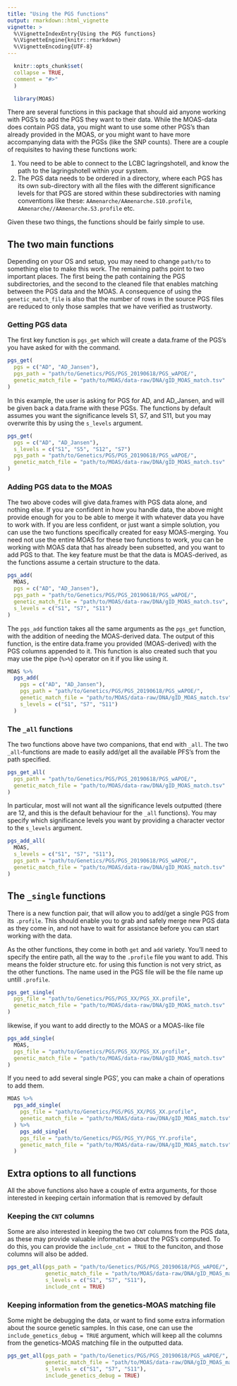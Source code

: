 ```yaml
---
title: "Using the PGS functions"
output: rmarkdown::html_vignette
vignette: >
  %\VignetteIndexEntry{Using the PGS functions}
  %\VignetteEngine{knitr::rmarkdown}
  %\VignetteEncoding{UTF-8}
---
```


```r
  knitr::opts_chunk$set(
  collapse = TRUE,
  comment = "#>"
  )
```

```r
  library(MOAS)
```

There are several functions in this package that should aid anyone working with PGS's to add the PGS they want to their data. 
While the MOAS-data does contain PGS data, you might want to use some other PGS's than already provided in the MOAS, or you might want to have more accompanying data with the PGSs (like the SNP counts). 
There are a couple of requisites to having these functions work:  

1. You need to be able to connect to the LCBC lagringshotell, and know the path to the lagringshotell within your system.  
2. The PGS data needs to be ordered in a directory, where each PGS has its own sub-directory with all the files with the different significance levels for that PGS are stored within these subdirectories with naming conventions like these: `AAmenarche/AAmenarche.S10.profile`, `AAmenarche//AAmenarche.S3.profile` etc. 

Given these two things, the functions should be fairly simple to use.

## The two main functions

Depending on your OS and setup, you may need to change `path/to` to something else to make this work. 
The remaining paths point to two important places.
The first being the path containing the PGS subdirectories, and the second to the cleaned file that enables matching between the PGS data and the MOAS.
A consequence of using the `genetic_match_file` is also that the number of rows in the source PGS files are reduced to only those samples that we have verified as trustworty.

### Getting PGS data
The first key function is `pgs_get` which will create a data.frame of the PGS's you have asked for with the command.

```r
pgs_get(
  pgs = c("AD", "AD_Jansen"),
  pgs_path = "path/to/Genetics/PGS/PGS_20190618/PGS_wAPOE/",
  genetic_match_file = "path/to/MOAS/data-raw/DNA/gID_MOAS_match.tsv"
)
```

In this example, the user is asking for PGS for AD, and AD_Jansen, and will be given back a data.frame with these PGSs. 
The functions by default assumes you want the significance levels S1, S7, and S11, but you may overwrite this by using the `s_levels` argument.

```r
pgs_get(
  pgs = c("AD", "AD_Jansen"),
  s_levels = c("S1", "S5", "S12", "S7")
  pgs_path = "path/to/Genetics/PGS/PGS_20190618/PGS_wAPOE/",
  genetic_match_file = "path/to/MOAS/data-raw/DNA/gID_MOAS_match.tsv"
)
```


### Adding PGS data to the MOAS
The two above codes will give data.frames with PGS data alone, and nothing else. 
If you are confident in how you handle data, the above might provide enough for you to be able to merge it with whatever data you have to work with.
If you are less confident, or just want a simple solution, you can use the two functions specifically created for easy MOAS-merging. 
You need not use the entire MOAS for these two functions to work, you can be working with MOAS data that has already been subsetted, and you want to add PGS to that.
The key feature must be that the data is MOAS-derived, as the functions assume a certain structure to the data. 

```r
pgs_add(
  MOAS, 
  pgs = c("AD", "AD_Jansen"),
  pgs_path = "path/to/Genetics/PGS/PGS_20190618/PGS_wAPOE/",
  genetic_match_file = "path/to/MOAS/data-raw/DNA/gID_MOAS_match.tsv",
  s_levels = c("S1", "S7", "S11")
)      
```

The `pgs_add` function takes all the same arguments as the `pgs_get` function, with the addition of needing the MOAS-derived data. 
The output of this function, is the entire data.frame you provided (MOAS-derived) with the PGS columns appended to it.
This function is also created such that you may use the pipe (`%>%`) operator on it if you like using it.

```r
MOAS %>% 
  pgs_add(
    pgs = c("AD", "AD_Jansen"),
    pgs_path = "path/to/Genetics/PGS/PGS_20190618/PGS_wAPOE/",
    genetic_match_file = "path/to/MOAS/data-raw/DNA/gID_MOAS_match.tsv",
    s_levels = c("S1", "S7", "S11")
  )      
```


### The `_all` functions
The two functions above have two companions, that end with `_all`. 
The two `_all`-functions are made to easily add/get all the available PFS's from the path specified.

```r
pgs_get_all(
  pgs_path = "path/to/Genetics/PGS/PGS_20190618/PGS_wAPOE/",
  genetic_match_file = "path/to/MOAS/data-raw/DNA/gID_MOAS_match.tsv"
)
```

In particular, most will not want all the significance levels outputted (there are 12, and this is the default behaviour for the `_all` functions).
You may specify which significance levels you want by providing a character vector to the `s_levels` argument.

```r
pgs_add_all(
  MOAS, 
  s_levels = c("S1", "S7", "S11"),
  pgs_path = "path/to/Genetics/PGS/PGS_20190618/PGS_wAPOE/",
  genetic_match_file = "path/to/MOAS/data-raw/DNA/gID_MOAS_match.tsv"
)
```

## The `_single` functions
There is a new function pair, that will allow you to add/get a single PGS from its `.profile`.
This should enable you to grab and safely merge new PGS data as they come in, and not have to wait for assistance before you can start working with the data. 

As the other functions, they come in both `get` and `add` variety. 
You'll need to specify the entire path, all the way to the `.profile` file you want to add.
This means the folder structure etc. for using this function is not very strict, as the other functions.
The name used in the PGS file will be the file name up untill `.profile`.


```r
pgs_get_single(
  pgs_file = "path/to/Genetics/PGS/PGS_XX/PGS_XX.profile",
  genetic_match_file = "path/to/MOAS/data-raw/DNA/gID_MOAS_match.tsv"
)
```

likewise, if you want to add directly to the MOAS or a MOAS-like file
```r
pgs_add_single(
  MOAS,
  pgs_file = "path/to/Genetics/PGS/PGS_XX/PGS_XX.profile",
  genetic_match_file = "path/to/MOAS/data-raw/DNA/gID_MOAS_match.tsv"
)
```

If you need to add several single PGS', you can make a chain of operations to add them.
```r
MOAS %>% 
  pgs_add_single(
    pgs_file = "path/to/Genetics/PGS/PGS_XX/PGS_XX.profile",
    genetic_match_file = "path/to/MOAS/data-raw/DNA/gID_MOAS_match.tsv"
  ) %>% 
    pgs_add_single(
    pgs_file = "path/to/Genetics/PGS/PGS_YY/PGS_YY.profile",
    genetic_match_file = "path/to/MOAS/data-raw/DNA/gID_MOAS_match.tsv"
  )
```

## Extra options to all functions
All the above functions also have a couple of extra arguments, for those interested in keeping certain information that is removed by default

### Keeping the `CNT` columns
Some are also interested in keeping the two `CNT` columns from the PGS data, as these may provide valuable information about the PGS's computed. 
To do this, you can provide the `include_cnt = TRUE` to the funciton, and those columns will also be added.

```r
pgs_get_all(pgs_path = "path/to/Genetics/PGS/PGS_20190618/PGS_wAPOE/",
            genetic_match_file = "path/to/MOAS/data-raw/DNA/gID_MOAS_match.tsv",
            s_levels = c("S1", "S7", "S11"),
            include_cnt = TRUE)
```

### Keeping information from the genetics-MOAS matching file
Some might be debugging the data, or want to find some extra information about the source genetic samples. 
In this case, one can use the `include_genetics_debug = TRUE` argument, which will keep all the columns from the genetics-MOAS matching file in the outputted data.

```r
pgs_get_all(pgs_path = "path/to/Genetics/PGS/PGS_20190618/PGS_wAPOE/",
            genetic_match_file = "path/to/MOAS/data-raw/DNA/gID_MOAS_match.tsv",
            s_levels = c("S1", "S7", "S11"),
            include_genetics_debug = TRUE)
```

